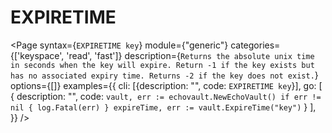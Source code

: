 # EXPIRETIME

<Page
  syntax={`EXPIRETIME key`}
  module={"generic"}
  categories={['keyspace', 'read', 'fast']}
  description={`Returns the absolute unix time in seconds when the key will expire.
Return -1 if the key exists but has no associated expiry time.
Returns -2 if the key does not exist.`}
  options={[]}
  examples={{
    cli: [{description: "", code: `EXPIRETIME key`}],
    go: [
      {
        description: "",
        code: `vault, err := echovault.NewEchoVault()
if err != nil {
  log.Fatal(err)
}
expireTime, err := vault.ExpireTime("key")`
      }
    ],
  }}
/>